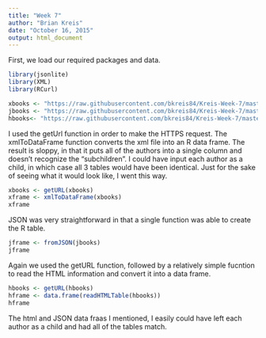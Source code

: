 ```yaml
---
title: "Week 7"
author: "Brian Kreis"
date: "October 16, 2015"
output: html_document
---
```


First, we load our required packages and data.

```r
library(jsonlite)
library(XML)
library(RCurl)

xbooks <- "https://raw.githubusercontent.com/bkreis84/Kreis-Week-7/master/books.xml"
jbooks <- "https://raw.githubusercontent.com/bkreis84/Kreis-Week-7/master/books.json"
hbooks<- "https://raw.githubusercontent.com/bkreis84/Kreis-Week-7/master/books.html"
```

I used the getUrl function in order to make the HTTPS request. The xmlToDataFrame function converts the xml file into an R data frame. The result is sloppy, in that it puts all of the authors into a single column and doesn't recognize the "subchildren". I could have input each author as a child, in which case all 3 tables would have been identical. Just for the sake of seeing what it would look like, I went this way.

```r
xbooks <- getURL(xbooks)
xframe <- xmlToDataFrame(xbooks)
xframe
```

JSON was very straightforward in that a single function was able to create the R table.

```r
jframe <- fromJSON(jbooks)
jframe
```

Again we used the getURL function, followed by a relatively simple fucntion to read the HTML information and convert it into a data frame. 

```r
hbooks <- getURL(hbooks)
hframe <- data.frame(readHTMLTable(hbooks))
hframe
```

The html and JSON data fraas I mentioned, I easily could have left each author as a child and had all of the tables match.

